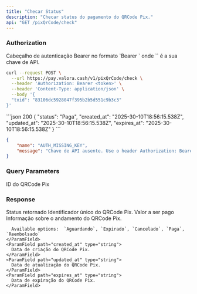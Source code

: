 ```yaml
---
title: "Checar Status"
description: "Checar status do pagamento do QRCode Pix."
api: "GET /pixQrCode/check"
---
```


### Authorization

<ParamField path="Authorization" type="string" required>
  Cabeçalho de autenticação Bearer no formato `Bearer <api-key>` onde `<api-key>` é a sua chave de API.
</ParamField>

<RequestExample>

```bash Criar QRCode PIX
curl --request POST \
  --url https://pay.valora.cash/v1/pixQrCode/check \
  --header 'Authorization: Bearer <token>' \
  --header 'Content-Type: application/json' \
  --body '{
  "txid": "83106dc5928047f395b2b5d551c9b3c3"
}'
```

</RequestExample>

<ResponseExample>
```json 200
{ 
	"status": "Paga",
	"created_at": "2025-30-10T18:56:15.538Z",
	"updated_at": "2025-30-10T18:56:15.538Z",
	"expires_at": "2025-30-10T18:56:15.538Z"
}
```


```json 401
{
	"name": "AUTH_MISSING_KEY",
	"message": "Chave de API ausente. Use o header Authorization: Bearer <API_KEY>."
}
```
</ResponseExample>

### Query Parameters

<ParamField path="txid" type="string" required>
  ID do QRCode Pix
</ParamField>

### Response

<ParamField path="response" type="object">
  Status retornado

  <Accordion title="Child attributes">
    <ParamField path="txid" type="string">
      Identificador único do QRCode Pix.
    </ParamField>
    <ParamField path="amount" type="string">
      Valor a ser pago
    </ParamField>
    <ParamField path="status" type="string">
      Informação sobre o andamento do QRCode Pix.

      Available options:  `Aguardando`, `Expirado`, `Cancelado`, `Paga`, `Reembolsado`
    </ParamField>
    <ParamField path="created_at" type="string">
      Data de criação do QRCode Pix.
    </ParamField>
    <ParamField path="updated_at" type="string">
      Data de atualização do QRCode Pix.
    </ParamField>
    <ParamField path="expires_at" type="string">
      Data de expiração do QRCode Pix.
    </ParamField>
  </Accordion>
</ParamField>

<ParamField path="error" type="null">
  
</ParamField>